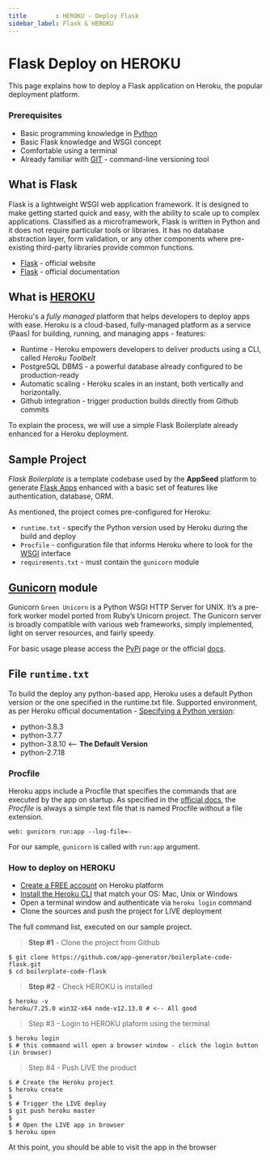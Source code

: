 ```yaml
---
title        : HEROKU - Deploy Flask
sidebar_label: Flask & HEROKU 
---
```


# Flask Deploy on HEROKU

<SubHeading>This page explains how to deploy a Flask application on Heroku, the popular deployment platform.</SubHeading>

### Prerequisites <a href="#prerequisites" id="prerequisites"></a>

- Basic programming knowledge in [Python](https://www.python.org/)
- Basic Flask knowledge and WSGI concept
- Comfortable using a terminal
- Already familiar with [GIT](https://git-scm.com/) - command-line versioning tool

## What is Flask

Flask is a lightweight WSGI web application framework. It is designed to make getting started quick and easy, with the ability to scale up to complex applications. Classified as a microframework, Flask is written in Python and it does not require particular tools or libraries. It has no database abstraction layer, form validation, or any other components where pre-existing third-party libraries provide common functions.

- [Flask](https://palletsprojects.com/p/flask/) - official website
- [Flask](https://flask.palletsprojects.com/) - official documentation

## What is [HEROKU](https://www.heroku.com/)

Heroku's a _fully managed_ platform that helps developers to deploy apps with ease. Heroku is a cloud-based, fully-managed platform as a service (Paas) for building, running, and managing apps - features:

- Runtime - Heroku empowers developers to deliver products using a CLI, called _Heroku Toolbelt_
- PostgreSQL DBMS - a powerful database already configured to be production-ready
- Automatic scaling - Heroku scales in an instant, both vertically and horizontally.
- Github integration - trigger production builds directly from Github commits

To explain the process, we will use a simple Flask Boilerplate already enhanced for a Heroku deployment.

## Sample Project

_Flask Boilerplate_ is a template codebase used by the **AppSeed** platform to generate [Flask Apps](https://appseed.us/apps/flask/) enhanced with a basic set of features like authentication, database, ORM.

As mentioned, the project comes pre-configured for Heroku:

- `runtime.txt` - specify the Python version used by Heroku during the build and deploy
- `Procfile` - configuration file that informs Heroku where to look for the [WSGI](https://docs.appseed.us/content/what-is/wsgi/) interface
- `requirements.txt` - must contain the `gunicorn` module

## [Gunicorn](https://docs.gunicorn.org/en/stable/) module

Gunicorn `Green Unicorn` is a Python WSGI HTTP Server for UNIX. It’s a pre-fork worker model ported from Ruby’s Unicorn project. The Gunicorn server is broadly compatible with various web frameworks, simply implemented, light on server resources, and fairly speedy.

For basic usage please access the [PyPi](https://pypi.org/project/gunicorn/) page or the official [docs](https://pypi.org/project/gunicorn/).

## File `runtime.txt`

To build the deploy any python-based app, Heroku uses a default Python version or the one specified in the runtime.txt file. Supported environment, as per Heroku official documentation - [Specifying a Python version](https://devcenter.heroku.com/articles/python-support#specifying-a-python-version):

- python-3.8.3
- python-3.7.7
- python-3.8.10 <-- **The Default Version**
- python-2.7.18

### Procfile

Heroku apps include a Procfile that specifies the commands that are executed by the app on startup. As specified in the [official docs](https://devcenter.heroku.com/articles/procfile), the _Procfile_ is always a simple text file that is named Procfile without a file extension.

```
web: gunicorn run:app --log-file=-
```

For our sample, `gunicorn` is called with `run:app` argument.

### How to deploy on HEROKU

- [Create a FREE account](https://signup.heroku.com/) on Heroku platform
- [Install the Heroku CLI](https://devcenter.heroku.com/articles/getting-started-with-python#set-up) that match your OS: Mac, Unix or Windows
- Open a terminal window and authenticate via `heroku login` command
- Clone the sources and push the project for LIVE deployment

The full command list, executed on our sample project.

> **Step #1** - Clone the project from Github

```
$ git clone https://github.com/app-generator/boilerplate-code-flask.git
$ cd boilerplate-code-flask
```

> **Step #2** - Check HEROKU is installed

```
$ heroku -v
heroku/7.25.0 win32-x64 node-v12.13.0 # <-- All good
```

> Step #3 - Login to HEROKU plaform using the terminal

```
$ heroku login
$ # this commaond will open a browser window - click the login button (in browser)
```

> Step #4 - Push LIVE the product

```
$ # Create the Heroku project
$ heroku create
$
$ # Trigger the LIVE deploy
$ git push heroku master
$
$ # Open the LIVE app in browser
$ heroku open
```

At this point, you should be able to visit the app in the browser
